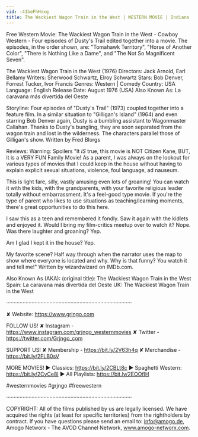 ```yaml
---
vid: -41beFhHnxg
title: The Wackiest Wagon Train in the West | WESTERN MOVIE | Indians | Cowboy Film | Full Length
---
```


Free Western Movie: The Wackiest Wagon Train in the West - Cowboy Western - Four episodes of Dusty's Trail edited together into a movie. The episodes, in the order shown, are: "Tomahawk Territory", "Horse of Another Color", "There is Nothing Like a Dame", and "The Not So Magnificent Seven". 

The Wackiest Wagon Train in the West (1976)
Directors: Jack Arnold, Earl Bellamy
Writers: Sherwood Schwartz, Elroy Schwartz 
Stars: Bob Denver, Forrest Tucker, Ivor Francis 
Genres: Western | Comedy 
Country: USA
Language: English
Release Date: August 1976 (USA) 
Also Known As: La caravana más divertida del Oeste 

Storyline:
Four episodes of "Dusty's Trail" (1973) coupled together into a feature film. In a similar situation to "Gilligan's Island" (1964) and even starring Bob Denver again, Dusty is a bumbling assistant to Wagonmaster Callahan. Thanks to Dusty's bungling, they are soon separated from the wagon train and lost in the wilderness. The characters parallel those of Gilligan's show. Written by Fred Blorgs

Reviews:
Warning: Spoilers
"It *IS* true, this movie is NOT Citizen Kane, BUT, it is a VERY FUN Family Movie! As a parent, I was always on the lookout for various types of movies that I could keep in the house without having to explain explicit sexual situations, violence, foul language, ad nauseum.

This is light fare, silly, vastly amusing even lots of groaning! You can watch it with the kids, with the grandparents, with your favorite religious leader totally without embarrassment. It's a feel-good type movie. If you're the type of parent who likes to use situations as teaching/learning moments, there's great opportunities to do this here.

I saw this as a teen and remembered it fondly. Saw it again with the kidlets and enjoyed it. Would I bring my film-critics meetup over to watch it? Nope. Was there laughter and groaning? Yep.

Am I glad I kept it in the house? Yep.

My favorite scene? Half way through when the narrator uses the map to show where everyone is located and why. Why is that funny? You watch it and tell me!" Written by wizardwizard on IMDb.com.

Also Known As (AKA):
(original title): The Wackiest Wagon Train in the West
Spain: La caravana más divertida del Oeste
UK: The Wackiest Wagon Train in the West

····················································································

✘ Website: https://www.grjngo.com

FOLLOW US!
✘ Instagram - https://www.instagram.com/grjngo_westernmovies
✘ Twitter - https://twitter.com/Grjngo_com

SUPPORT US!
✘ Membership - https://bit.ly/2V63h4q
✘ Merchandise - https://bit.ly/2FLB0sV

MORE MOVIES! 
► Classics: https://bit.ly/2CBLt8c 
► Spaghetti Western: https://bit.ly/2CyCe8I 
► All Playlists: https://bit.ly/2EOOfIH 

#westernmovies #grjngo #freewestern

····················································································

COPYRIGHT: All of the films published by us are legally licensed. We have acquired the rights (at least for specific territories) from the rightholders by contract. If you have questions please send an email to: info@amogo.de, Amogo Networx - The AVOD Channel Network, www.amogo-networx.com.
